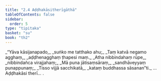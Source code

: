 ```yaml
---
title: "2.4 Aḍḍhakāsitherīgāthā"
tableOfContents: false
sidebar:
  order: 5
type: "tipitaka"
basket: "su"
book: "th2"
---
```



<DynamicBreadcrumb />

<Division number="25" book="th2" bookNo="19" page="381">

<Paragraph number="48" type="verses" book="th2">
_“Yāva kāsijanapado,_  
_suṅko me tatthako ahu;_  
_Taṃ katvā negamo agghaṃ,_  
_aḍḍhenagghaṃ ṭhapesi maṃ._  

</Paragraph>

</Division>
<Division number="26" book="th2" bookNo="19" page="382">

<Paragraph number="49" type="verses" book="th2">
_Atha nibbindahaṃ rūpe,_  
_nibbindañca virajjahaṃ;_  
_Mā puna jātisaṃsāraṃ,_  
_sandhāveyyaṃ punappunaṃ;_  
_Tisso vijjā sacchikatā,_  
_kataṃ buddhassa sāsanan”ti._  


</Paragraph>
</Division>

<Paragraph number="50" type="center" book="th2">
…  Aḍḍhakāsi therī… .
</Paragraph>